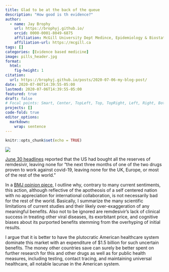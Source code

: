 ```yaml
---
title: Glad to be at the back of the queue
description: "How good is th evidence?"
author:
  - name: Jay Brophy
    url: https://brophyj.github.io/
    orcid: 0000-0001-8049-6875
    affiliation: McGill University Dept Medince, Epidemiology & Biostatistics
    affiliation-url: https://mcgill.ca 
tags: []
categories: [Evidence based medicine]
image: pills_header.jpg
format: 
  html:
    fig-height: 1
citation: 
  url: https://brophyj.github.io/posts/2020-07-06-my-blog-post/ 
date: 2020-07-06T14:39:55-05:00
lastmod: 2020-07-06T14:39:55-05:00
featured: true
draft: false
# Focal points: Smart, Center, TopLeft, Top, TopRight, Left, Right, BottomLeft, Bottom, BottomRight.
projects: []
code-fold: true
editor_options: 
  markdown: 
    wrap: sentence
---
```



```r
knitr::opts_chunk$set(echo = TRUE)
```
![](pills_header.jpg)   

[June 30 headlines](https://www.theguardian.com/us-news/2020/jun/30/us-buys-up-world-stock-of-key-covid-19-drug?CMP=share_btn_tw) reported that the US had bought all the reserves of remdesivir, leaving none 
for “the next three months of one of the two drugs proven to work against covid-19, leaving none for the UK, Europe, or most of the rest of the world.” 

In a [BMJ opinion piece](https://blogs.bmj.com/bmj/2020/07/03/as-the-us-purchases-world-stocks-of-remdesivir-why-the-rest-of-the-world-should-be-glad-to-be-at-the-back-of-the-queue/), I outline why, contrary to many current sentiments, this action, although reflective of the apotheosis of a self centered nation with no appreciation for international collaboration, is not necessarily bad for the rest of the world. Basically, I summarize the many scientific limitations of current studies and their likely over-exaggeration of any meaningful benefits. Also not to be ignored are remdesivir’s lack of clinical success in treating other viral diseases, its exorbitant price, and cognitive biases about its purported benefits stemming from the overhyping of initial results.

I argue that it is better to have the plutocratic American healthcare system dominate this market with an expenditure of $1.5 billion for such uncertain benefits. The money other countries save can surely be better spent on further research for this and other drugs as well as for public health measures, including testing, contact tracing, and maintaining universal healthcare, all notable lacunae in the American system.

